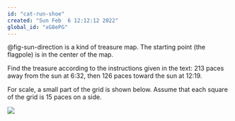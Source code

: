 ```yaml
---
id: "cat-run-shoe"
created: "Sun Feb  6 12:12:12 2022"
global_id: "xG8ePG"
---
```



@fig-sun-direction is a kind of treasure map. The starting point (the flagpole) is in the center of the map. 

Find the treasure according to the instructions given in the text: 213 paces away from the sun at 6:32, then 126 paces toward the sun at 12:19. 

For scale, a small part of the grid is shown below. Assume that each square of the grid is 15 paces on a side. 

![]("www/terrazo-grid.png")
